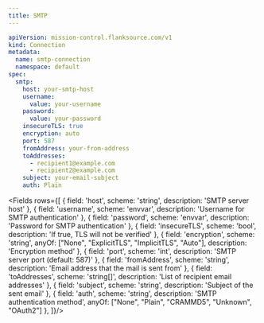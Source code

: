 ```yaml
---
title: SMTP
---
```


```yaml
apiVersion: mission-control.flanksource.com/v1
kind: Connection
metadata:
  name: smtp-connection
  namespace: default
spec:
  smtp:
    host: your-smtp-host
    username:
      value: your-username
    password:
      value: your-password
    insecureTLS: true
    encryption: auto
    port: 587
    fromAddress: your-from-address
    toAddresses:
      - recipient1@example.com
      - recipient2@example.com
    subject: your-email-subject
    auth: Plain
```

<Fields rows={[
  {
    field: 'host',
    scheme: 'string',
    description: 'SMTP server host'
  },
  {
    field: 'username',
    scheme: 'envvar',
    description: 'Username for SMTP authentication'
  },
  {
    field: 'password',
    scheme: 'envvar',
    description: 'Password for SMTP authentication'
  },
  {
    field: 'insecureTLS',
    scheme: 'bool',
    description: 'If true, TLS will not be verified'
  },
  {
    field: 'encryption',
    scheme: 'string',
    anyOf: ["None", "ExplicitTLS", "ImplicitTLS", "Auto"],
    description: 'Encryption method'
  },
  {
    field: 'port',
    scheme: 'int',
    description: 'SMTP server port (default: 587)'
  },
  {
    field: 'fromAddress',
    scheme: 'string',
    description: 'Email address that the mail is sent from'
  },
  {
    field: 'toAddresses',
    scheme: 'string[]',
    description: 'List of recipient email addresses'
  },
  {
    field: 'subject',
    scheme: 'string',
    description: 'Subject of the sent email'
  },
  {
    field: 'auth',
    scheme: 'string',
    description: 'SMTP authentication method',
    anyOf: ["None", "Plain", "CRAMMD5", "Unknown", "OAuth2"]
  },
]}/>
